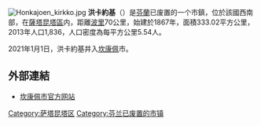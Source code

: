 [[File:Honkajoen_kirkko.jpg|thumb]]
'''洪卡約基'''（{{lang-fi|Honkajoki}}）是[[芬蘭|芬蘭]]已废置的一个市鎮，位於該國西南部，在[[薩塔昆塔區|薩塔昆塔區]]内，距離[[波里|波里]]70公里，始建於1867年，面積333.02平方公里，2013年人口1,836，人口密度為每平方公里5.54人。

2021年1月1日，洪卡約基并入[[坎康佩|坎康佩]]市。

==外部連結==
{{commonscat|Honkajoki}}
* [https://www.kankaanpaa.fi/ 坎康佩市官方网站] {{Wayback|url=https://www.kankaanpaa.fi/ |date=20210418225108 }} {{fi}} {{en}}

{{Finland-geo-stub}}
[[Category:萨塔昆塔区|Category:萨塔昆塔区]]
[[Category:芬兰已废置的市镇|Category:芬兰已废置的市镇]]